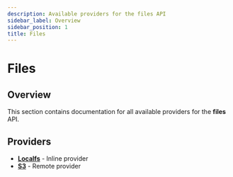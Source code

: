 ```yaml
---
description: Available providers for the files API
sidebar_label: Overview
sidebar_position: 1
title: Files
---
```


# Files

## Overview

This section contains documentation for all available providers for the **files** API.

## Providers

- **[Localfs](./inline_localfs)** - Inline provider
- **[S3](./remote_s3)** - Remote provider
